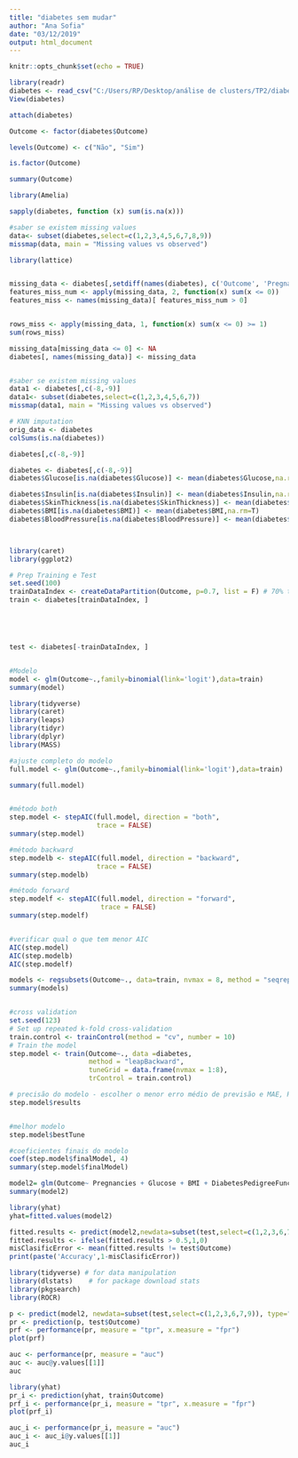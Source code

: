---
title: "diabetes sem mudar"
author: "Ana Sofia"
date: "03/12/2019"
output: html_document
---

```{r setup, include=FALSE}
knitr::opts_chunk$set(echo = TRUE)
```
```{r}
library(readr)
diabetes <- read_csv("C:/Users/RP/Desktop/análise de clusters/TP2/diabetes.csv")
View(diabetes)

attach(diabetes)
```

```{r criacao}

Outcome <- factor(diabetes$Outcome)

levels(Outcome) <- c("Não", "Sim")

is.factor(Outcome)

summary(Outcome)
```

```{r tratamento dos dados}
library(Amelia)

sapply(diabetes, function (x) sum(is.na(x)))

#saber se existem missing values
data<- subset(diabetes,select=c(1,2,3,4,5,6,7,8,9))
missmap(data, main = "Missing values vs observed")

library(lattice)


missing_data <- diabetes[,setdiff(names(diabetes), c('Outcome', 'Pregnancies'))]
features_miss_num <- apply(missing_data, 2, function(x) sum(x <= 0))
features_miss <- names(missing_data)[ features_miss_num > 0]


rows_miss <- apply(missing_data, 1, function(x) sum(x <= 0) >= 1) 
sum(rows_miss)

missing_data[missing_data <= 0] <- NA
diabetes[, names(missing_data)] <- missing_data


#saber se existem missing values
data1 <- diabetes[,c(-8,-9)]
data1<- subset(diabetes,select=c(1,2,3,4,5,6,7))
missmap(data1, main = "Missing values vs observed")

# KNN imputation
orig_data <- diabetes
colSums(is.na(diabetes))

diabetes[,c(-8,-9)] 

diabetes <- diabetes[,c(-8,-9)]
diabetes$Glucose[is.na(diabetes$Glucose)] <- mean(diabetes$Glucose,na.rm=T)

diabetes$Insulin[is.na(diabetes$Insulin)] <- mean(diabetes$Insulin,na.rm=T)
diabetes$SkinThickness[is.na(diabetes$SkinThickness)] <- mean(diabetes$SkinThickness,na.rm=T)
diabetes$BMI[is.na(diabetes$BMI)] <- mean(diabetes$BMI,na.rm=T)
diabetes$BloodPressure[is.na(diabetes$BloodPressure)] <- mean(diabetes$BloodPressure,na.rm=T)




```


```{r seed}
library(caret)
library(ggplot2)

# Prep Training e Test
set.seed(100)
trainDataIndex <- createDataPartition(Outcome, p=0.7, list = F) # 70% training data
train <- diabetes[trainDataIndex, ]





test <- diabetes[-trainDataIndex, ]


#Modelo
model <- glm(Outcome~.,family=binomial(link='logit'),data=train)
summary(model)

```





```{r model}
library(tidyverse)
library(caret)
library(leaps)
library(tidyr)
library(dplyr)
library(MASS)

#ajuste completo do modelo 
full.model <- glm(Outcome~.,family=binomial(link='logit'),data=train)

summary(full.model)


#método both 
step.model <- stepAIC(full.model, direction = "both",
                      trace = FALSE)
summary(step.model)

#método backward
step.modelb <- stepAIC(full.model, direction = "backward",
                      trace = FALSE)
summary(step.modelb)

#método forward
step.modelf <- stepAIC(full.model, direction = "forward",
                       trace = FALSE)
summary(step.modelf)


#verificar qual o que tem menor AIC
AIC(step.model)
AIC(step.modelb)
AIC(step.modelf)

```

```{r models}
models <- regsubsets(Outcome~., data=train, nvmax = 8, method = "seqrep")
summary(models)


#cross validation
set.seed(123)
# Set up repeated k-fold cross-validation
train.control <- trainControl(method = "cv", number = 10)
# Train the model
step.model <- train(Outcome~., data =diabetes,
                    method = "leapBackward",
                    tuneGrid = data.frame(nvmax = 1:8),
                    trControl = train.control)

# precisão do modelo - escolher o menor erro médio de previsão e MAE, R squared quanto maior melhor 
step.model$results


#melhor modelo 
step.model$bestTune

#coeficientes finais do modelo 
coef(step.model$finalModel, 4)
summary(step.model$finalModel)
```


```{r model2}

model2= glm(Outcome~ Pregnancies + Glucose + BMI + DiabetesPedigreeFunction,family=binomial(link='logit'),data=train)
summary(model2)

```

```{r p}
library(yhat)
yhat=fitted.values(model2)

fitted.results <- predict(model2,newdata=subset(test,select=c(1,2,3,6,7,9)),type='response')
fitted.results <- ifelse(fitted.results > 0.5,1,0)
misClasificError <- mean(fitted.results != test$Outcome)
print(paste('Accuracy',1-misClasificError))

library(tidyverse) # for data manipulation
library(dlstats)    # for package download stats
library(pkgsearch)
library(ROCR)

p <- predict(model2, newdata=subset(test,select=c(1,2,3,6,7,9)), type="response")
pr <- prediction(p, test$Outcome)
prf <- performance(pr, measure = "tpr", x.measure = "fpr")
plot(prf)


```


```{r auc}
auc <- performance(pr, measure = "auc")
auc <- auc@y.values[[1]]
auc

```
```{r pri}
library(yhat)
pr_i <- prediction(yhat, train$Outcome)
prf_i <- performance(pr_i, measure = "tpr", x.measure = "fpr")
plot(prf_i)
```


```{r auci}
auc_i <- performance(pr_i, measure = "auc")
auc_i <- auc_i@y.values[[1]]
auc_i

```

